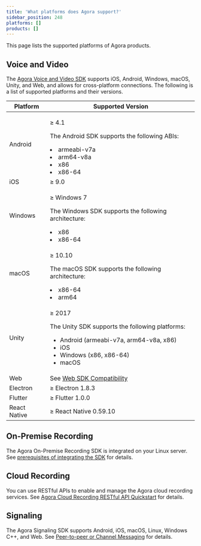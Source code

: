 ```yaml
---
title: 'What platforms does Agora support?'
sidebar_position: 248
platforms: []
products: []
---
```



This page lists the supported platforms of Agora products.

## Voice and Video

The [Agora Voice and Video SDK](/api-reference) supports iOS, Android, Windows, macOS, Unity, and Web, and allows for cross-platform connections. The following is a list of supported platforms and their versions.

| Platform     | Supported Version                                                                                                                                                                  |
| ------------ | ---------------------------------------------------------------------------------------------------------------------------------------------------------------------------------- |
| Android      | <p>≥ 4.1</p><p>The Android SDK supports the following ABIs:</p><li>armeabi-v7a</li><li>arm64-v8a</li><li>x86</li><li>x86-64</li>                                                   |
| iOS          | ≥ 9.0                                                                                                                                                                              |
| Windows      | <p>≥ Windows 7</p><p>The Windows SDK supports the following architecture:</p><li>x86</li><li>x86-64</li>                                                                           |
| macOS        | <p>≥ 10.10</p><p>The macOS SDK supports the following architecture:</p><li>x86-64</li><li>arm64</li>                                                                               |
| Unity        | <p>≥ 2017</p><p>The Unity SDK supports the following platforms:</p><ul><li>Android (armeabi-v7a, arm64-v8a, x86)</li><li>iOS</li><li>Windows (x86, x86-64)</li><li>macOS</li></ul> |
| Web          | See [Web SDK Compatibility](/video-calling/reference/supported-platforms)                                                                                                                  |
| Electron     | ≥ Electron 1.8.3                                                                                                                                                                   |
| Flutter      | ≥ Flutter 1.0.0                                                                                                                                                                    |
| React Native | ≥ React Native 0.59.10                                                                                                                                                             |

## On-Premise Recording

The Agora On-Premise Recording SDK is integrated on your Linux server. See [prerequisites of integrating the SDK](../../on-premise-recording/get-started/integrate-sdk) for details.

## Cloud Recording

You can use RESTful APIs to enable and manage the Agora cloud recording services. See [Agora Cloud Recording RESTful API Quickstart](../../cloud-recording/reference/rest-api/rest-api-overview) for details.

## Signaling

The Agora Signaling SDK supports Android, iOS, macOS, Linux, Windows C++, and Web. See [Peer-to-peer or Channel Messaging](/signaling/overview/product-overview) for details.
